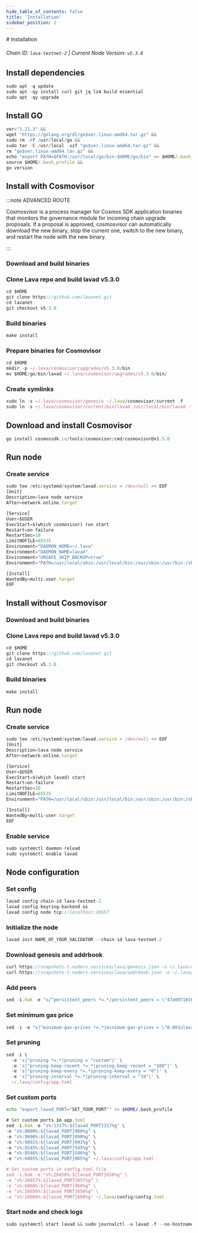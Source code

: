 ```yaml
---
hide_table_of_contents: false
title: 'Installation'
sidebar_position: 2
---
```


<div class="h1-with-icon icon-lava">
  # Installation
</div>

###### Chain ID: `lava-testnet-2` | Current Node Version: `v5.3.0`

## Install dependencies

```js
sudo apt -q update
sudo apt -qy install curl git jq lz4 build-essential
sudo apt -qy upgrade
```

## Install GO

```js
ver="1.21.3" &&
wget "https://golang.org/dl/go$ver.linux-amd64.tar.gz" &&
sudo rm -rf /usr/local/go &&
sudo tar -C /usr/local -xzf "go$ver.linux-amd64.tar.gz" &&
rm "go$ver.linux-amd64.tar.gz" &&
echo "export PATH=$PATH:/usr/local/go/bin:$HOME/go/bin" >> $HOME/.bash_profile &&
source $HOME/.bash_profile &&
go version
```

## Install with Cosmovisor

:::note ADVANCED ROUTE

Cosmosvisor is a process manager for Cosmos SDK application binaries that monitors the governance module for incoming chain upgrade proposals. If a proposal is approved, cosmosvisor can automatically download the new binary, stop the current one, switch to the new binary, and restart the node with the new binary.

:::

### Download and build binaries

### Clone Lava repo and build lavad v5.3.0

```js
cd $HOME
git clone https://github.com/lavanet.git
cd lavanet
git checkout v5.3.0
```

### Build binaries

```js
make install
```

### Prepare binaries for Cosmovisor

```js
cd $HOME
mkdir -p ~/.lava/cosmovisor/upgrades/v5.3.0/bin
mv $HOME/go/bin/lavad ~/.lava/cosmovisor/upgrades/v5.3.0/bin/
```

### Create symlinks

```js
sudo ln -s ~/.lava/cosmovisor/genesis ~/.lava/cosmovisor/current -f
sudo ln -s ~/.lava/cosmovisor/current/bin/lavad /usr/local/bin/lavad -f
```

## Download and install Cosmovisor

```js
go install cosmossdk.io/tools/cosmovisor/cmd/cosmovisor@v1.5.0
```

## Run node

### Create service

```js
sudo tee /etc/systemd/system/lavad.service > /dev/null << EOF
[Unit]
Description=lava node service
After=network-online.target

[Service]
User=$USER
ExecStart=$(which cosmovisor) run start
Restart=on-failure
RestartSec=10
LimitNOFILE=65535
Environment="DAEMON_HOME=~/.lava"
Environment="DAEMON_NAME=lavad"
Environment="UNSAFE_SKIP_BACKUP=true"
Environment="PATH=/usr/local/sbin:/usr/local/bin:/usr/sbin:/usr/bin:/sbin:/bin:/usr/games:/usr/local/games:/snap/bin:~/.lava/cosmovisor/current/bin"

[Install]
WantedBy=multi-user.target
EOF
```

## Install without Cosmovisor

### Download and build binaries

### Clone Lava repo and build lavad v5.3.0

```js
cd $HOME
git clone https://github.com/lavanet.git
cd lavanet
git checkout v5.3.0
```

### Build binaries

```js
make install
```

## Run node

### Create service

```js
sudo tee /etc/systemd/system/lavad.service > /dev/null << EOF
[Unit]
Description=lava node service
After=network-online.target

[Service]
User=$USER
ExecStart=$(which lavad) start
Restart=on-failure
RestartSec=10
LimitNOFILE=65535
Environment="PATH=/usr/local/sbin:/usr/local/bin:/usr/sbin:/usr/bin:/sbin:/bin:/usr/games:/usr/local/games:/snap/bin"

[Install]
WantedBy=multi-user.target
EOF
```

### Enable service

```js
sudo systemctl daemon-reload
sudo systemctl enable lavad
```

## Node configuration

### Set config

```js
lavad config chain-id lava-testnet-2
lavad config keyring-backend os
lavad config node tcp://localhost:26657
```

### Initialize the node

```js
lavad init NAME_OF_YOUR_VALIDATOR --chain-id lava-testnet-2
```

### Download genesis and addrbook

```js
curl https://snapshots-t.noders.services/lava/genesis.json -o ~/.lava/config/genesis.json
curl https://snapshots-t.noders.services/lava/addrbook.json -o ~/.lava/config/addrbook.json
```

### Add peers

```js
sed -i.bak -e "s/^persistent_peers *=.*/persistent_peers = \"47a09710163c64a37b4b0454113ea5b6bb0b80b5@lava-t-rpc.noders.services:19956\"/" ~/.lava/config/config.toml
```

### Set minimum gas price

```js
sed -i -e "s|^minimum-gas-prices *=.*|minimum-gas-prices = \"0.001ulava\"|" ~/.lava/config/app.toml
```

### Set pruning

```js
sed -i \
  -e 's|^pruning *=.*|pruning = "custom"|' \
  -e 's|^pruning-keep-recent *=.*|pruning-keep-recent = "100"|' \
  -e 's|^pruning-keep-every *=.*|pruning-keep-every = "0"|' \
  -e 's|^pruning-interval *=.*|pruning-interval = "19"|' \
  ~/.lava/config/app.toml
```

### Set custom ports

```bash
echo "export lavad_PORT="SET_YOUR_PORT"" >> $HOME/.bash_profile
```

```js
# Set custom ports in app.toml
sed -i.bak -e "s%:1317%:${lavad_PORT}317%g" \
-e "s%:8080%:${lavad_PORT}080%g" \
-e "s%:9090%:${lavad_PORT}090%g" \
-e "s%:9091%:${lavad_PORT}091%g" \
-e "s%:8545%:${lavad_PORT}545%g" \
-e "s%:8546%:${lavad_PORT}546%g" \
-e "s%:6065%:${lavad_PORT}065%g" ~/.lava/config/app.toml

# Set custom ports in config.toml file
sed -i.bak -e "s%:26658%:${lavad_PORT}658%g" \
-e "s%:26657%:${lavad_PORT}657%g" \
-e "s%:6060%:${lavad_PORT}060%g" \
-e "s%:26656%:${lavad_PORT}656%g" \
-e "s%:26660%:${lavad_PORT}660%g" ~/.lava/config/config.toml
```

### Start node and check logs

```js
sudo systemctl start lavad && sudo journalctl -u lavad -f --no-hostname -o cat
```
